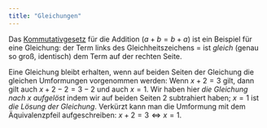 ```yaml
---
title: "Gleichungen"
---
```


Das [Kommutativgesetz](kommutativgesetz.qmd) für die Addition ($a+b = b+a$) ist ein Beispiel für eine Gleichung: der Term links des Gleichheitszeichens $=$ ist *gleich* (genau so groß, identisch) dem Term auf der rechten Seite.

Eine Gleichung bleibt erhalten, wenn auf beiden Seiten der Gleichung die gleichen Umformungen vorgenommen werden: Wenn $x + 2 = 3$ gilt, dann gilt auch $x + 2 - 2 = 3 - 2$ und auch $x = 1$. Wir haben hier *die Gleichung nach $x$ aufgelöst* indem wir auf beiden Seiten $2$ subtrahiert haben; $x = 1$ ist *die Lösung der Gleichung*. Verkürzt kann man die Umformung mit dem Äquivalenzpfeil aufgeschreiben: $x + 2 = 3 \Leftrightarrow x = 1$. 
